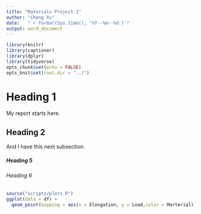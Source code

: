 ```yaml
---
title: "Materials Project 1"
author: "Cheng Xu"
date:   "`r format(Sys.time(), '%Y--%m--%d')`"
output: word_document
---
```

```r
library(knitr)
library(captioner)
library(dplyr)
library(tidyverse)
opts_chunk$set(echo = FALSE)
opts_knit$set(root.dir = "../")
```

# Heading 1
My report starts here.

## Heading 2
And I have this next subsection. 


##### Heading 5



###### Heading 6
######
```r
source("scripts/plots.R") 
ggplot(data = df) + 
  geom_point(mapping = aes(x = Elongation, y = Load,color = Marterial))
```
